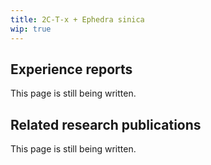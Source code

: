 ---
title: 2C-T-x + Ephedra sinica
wip: true
---

## Experience reports

This page is still being written.

## Related research publications

This page is still being written.


